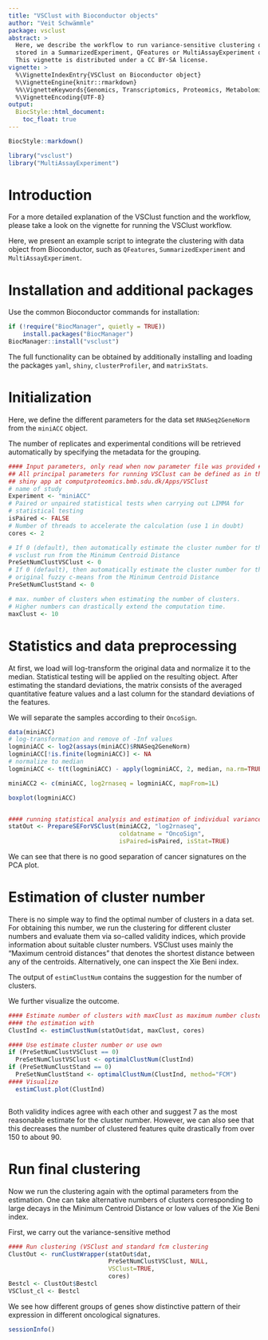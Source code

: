 ```yaml
---
title: "VSClust with Bioconductor objects"
author: "Veit Schwämmle"
package: vsclust
abstract: >
  Here, we describe the workflow to run variance-sensitive clustering on data 
  stored in a SummarizedExperiment, QFeatures or MultiAssayExperiment object. 
  This vignette is distributed under a CC BY-SA license.
vignette: >
  %\VignetteIndexEntry{VSClust on Bioconductor object}
  %\VignetteEngine{knitr::rmarkdown}
  %%\VignetteKeywords{Genomics, Transcriptomics, Proteomics, Metabolomics, Clustering, Quantitative, Statistics }
  %\VignetteEncoding{UTF-8}
output:
  BiocStyle::html_document:
    toc_float: true
---
```


```r
BiocStyle::markdown()
```

```r
library("vsclust")
library("MultiAssayExperiment")
```

# Introduction

For a more detailed explanation of the VSClust function and the workflow, please
take a look on the vignette for running the VSClust workflow. 

Here, we present an example script to integrate the clustering with data object 
from Bioconductor, such as `QFeatures`, `SummarizedExperiment` and
`MultiAssayExperiment`. 

# Installation and additional packages

Use the common Bioconductor commands for installation:

```r
if (!require("BiocManager", quietly = TRUE))
    install.packages("BiocManager")
BiocManager::install("vsclust")
```
The full functionality can be obtained by additionally installing and loading the
packages `yaml`, `shiny`, `clusterProfiler`, and `matrixStats`.


# Initialization

Here, we define the different parameters for the data set `RNASeq2GeneNorm` from
the `miniACC` object. 

The number of replicates and experimental conditions will be retrieved 
automatically by specifying the metadata for the grouping. 
```r
#### Input parameters, only read when now parameter file was provided #####
## All principal parameters for running VSClust can be defined as in the 
## shiny app at computproteomics.bmb.sdu.dk/Apps/VSClust
# name of study
Experiment <- "miniACC" 
# Paired or unpaired statistical tests when carrying out LIMMA for 
# statistical testing
isPaired <- FALSE
# Number of threads to accelerate the calculation (use 1 in doubt)
cores <- 2 

# If 0 (default), then automatically estimate the cluster number for the 
# vsclust run from the Minimum Centroid Distance
PreSetNumClustVSClust <- 0 
# If 0 (default), then automatically estimate the cluster number for the 
# original fuzzy c-means from the Minimum Centroid Distance
PreSetNumClustStand <- 0 

# max. number of clusters when estimating the number of clusters. 
# Higher numbers can drastically extend the computation time.
maxClust <- 10 
```

# Statistics and data preprocessing

At first, we load will log-transform the original data and normalize it to the 
median. Statistical testing will be applied on the resulting object. 
After estimating the standard deviations, the matrix consists of the averaged 
quantitative feature values and a last column for the standard deviations of the 
features.

We will separate the samples according to their `OncoSign`.

```r
data(miniACC)
# log-transformation and remove of -Inf values
logminiACC <- log2(assays(miniACC)$RNASeq2GeneNorm)
logminiACC[!is.finite(logminiACC)] <- NA
# normalize to median
logminiACC <- t(t(logminiACC) - apply(logminiACC, 2, median, na.rm=TRUE))

miniACC2 <- c(miniACC, log2rnaseq = logminiACC, mapFrom=1L)

boxplot(logminiACC)


#### running statistical analysis and estimation of individual variances
statOut <- PrepareSEForVSClust(miniACC2, "log2rnaseq", 
                               coldatname = "OncoSign", 
                               isPaired=isPaired, isStat=TRUE)

```

We can see that there is no good separation of cancer signatures on the PCA 
plot.

# Estimation of cluster number

There is no simple way to find the optimal number of clusters in a data set. For 
obtaining this number, we run the clustering for different cluster numbers and 
evaluate them via so-called validity indices, which provide information about 
suitable cluster numbers. VSClust uses mainly the "Maximum centroid distances" 
that denotes the shortest distance between any of the centroids. Alternatively, 
one can inspect the Xie Beni index.

The output of `estimClustNum` contains the suggestion for the number of 
clusters.

We further visualize the outcome.
```r

#### Estimate number of clusters with maxClust as maximum number clusters to run 
#### the estimation with
ClustInd <- estimClustNum(statOut$dat, maxClust, cores)

#### Use estimate cluster number or use own
if (PreSetNumClustVSClust == 0)
  PreSetNumClustVSClust <- optimalClustNum(ClustInd)
if (PreSetNumClustStand == 0)
  PreSetNumClustStand <- optimalClustNum(ClustInd, method="FCM")
#### Visualize
  estimClust.plot(ClustInd)



```
Both validity indices agree with each other and suggest 7 as the most reasonable
estimate for the cluster number. However, we can also see that this decreases 
the number of clustered features quite drastically from over 150 to about 90.


# Run final clustering

Now we run the clustering again with the optimal parameters from the estimation.
One can 
take alternative numbers of clusters corresponding to large decays in the 
Minimum Centroid Distance or low values of the Xie Beni
index.

First, we carry out the variance-sensitive method

``` r


#### Run clustering (VSClust and standard fcm clustering
ClustOut <- runClustWrapper(statOut$dat, 
                            PreSetNumClustVSClust, NULL, 
                            VSClust=TRUE, 
                            cores)
Bestcl <- ClustOut$Bestcl
VSClust_cl <- Bestcl

```

We see how different groups of genes show distinctive pattern of their 
expression in different oncological signatures. 


```r
sessionInfo()
```

